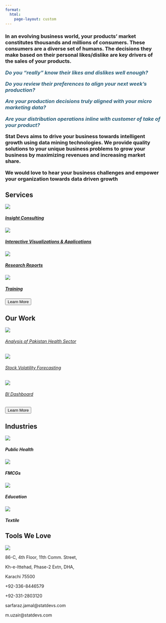 ```yaml
---
format:
  html:
    page-layout: custom
---
```


::: home
:::

::: {#aboutus}
<h3>

In an evolving business world, your products' market constitutes thousands and millions of consumers. These consumers are a diverse set of humans. The decisions they make based on their personal likes/dislike are key drivers of the sales of your products.

<b style="color:#2a5f7a;"><i> Do you "really" know their likes and dislikes well enough?

Do you review their preferences to align your next week's production?

Are your production decisions truly aligned with your micro marketing data?

Are your distribution operations inline with customer of take of your product? </i></b>

Stat Devs aims to drive your business towards intelligent growth using data mining technologies. We provide quality solutions to your unique business problems to grow your business by maximizing revenues and increasing market share.

We would love to hear your business challenges and empower your organization towards data driven growth

</h3>
:::

::: {#our-expertise}
<h2>Services</h2>
:::

::: grid
::: {.expertise .g-col-6}
<a href = "consulting.qmd"> <img src="images/1st-icon.png" class="card-img-top"/>

<h5 class="card-title">

Insight Consulting

</h5>

</a>
:::

::: {.expertise .g-col-6}
<a href = "consulting.qmd"> <img src="images/2nd-icon.png" class="card-img-top"/>

<h5 class="card-title">

Interactive Visualizations & Applications

</h5>

</a>
:::

::: {.expertise .g-col-6}
<a href = "consulting.qmd"> <img src="images/3rd-icon.png" class="card-img-top"/>

<h5 class="card-title">

Research Reports

</h5>

</a>
:::

::: {.expertise .g-col-6}
<a href = "training.qmd"> <img src="images/4th-icon.png" class="card-img-top"/>

<h5 class="card-title">

Training

</h5>

</a>
:::
:::

::: {#button2}
<a href="consulting.qmd"> <button class="btn btn-outline-primary btn-lg">Learn More</button> </a>
:::

::: {#past-work}
<h2>Our Work</h2>

::: grid
::: g-col-4
<a href = "portfolio_presentation.qmd#health" target="_blank">

<img src="images/health.png"/>

<h6>Analysis of Pakistan Health Sector</h6>

</a>
:::

::: g-col-4
<a href = "portfolio_presentation.qmd#stock" target="_blank">

<img src="images/stock.png"/>

<h6>Stock Volatility Forecasting</h6>

</a>
:::

::: g-col-4
<a href = "portfolio_presentation.qmd#dashboard" target="_blank">

<img src="images/dashboard.png"/>

<h6>BI Dashboard</h6>

</a>
:::
:::
:::

::: {#button1}
<a href="portfolio.qmd"> <button class="btn btn-outline-primary btn-lg">Learn More</button> </a>
:::

::: {#industries}
<h2>Industries</h2>

::: grid
::: g-col-3
<img src="images/public-health.png"/>

<h5>Public Health</h5>
:::

::: g-col-3
<img src="images/fmcg.png"/>

<h5>FMCGs</h5>
:::

::: g-col-3
<img src="images/education.png"/>

<h5>Education</h5>
:::

::: g-col-3
<img src="images/textile.png"/>

<h5>Textile</h5>
:::
:::
:::

::: {#tools}
<h2>Tools We Love</h2>
:::

::: tools-image
<img src="images/tools.png"/>
:::

::: {#footer .grid}
::: {.contact .g-col-4}
<p>86-C, 4th Floor, 11th Comm. Street,</p>

<p>Kh-e-Ittehad, Phase-2 Extn, DHA,</p>

<p>Karachi 75500</p>
:::

::: {.contact .g-col-4}
<p>+92-336-8446579</p>

<p>+92-331-2803120</p>
:::

::: {.contact .g-col-4}
<p>sarfaraz.jamal\@statdevs.com</p>

<p>m.uzair\@statdevs.com</p>
:::
:::
